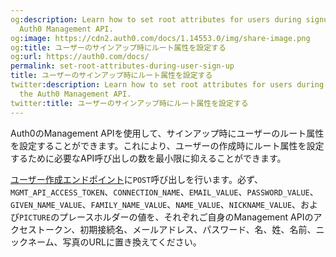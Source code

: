 ```yaml
---
og:description: Learn how to set root attributes for users during signup using the
  Auth0 Management API.
og:image: https://cdn2.auth0.com/docs/1.14553.0/img/share-image.png
og:title: ユーザーのサインアップ時にルート属性を設定する
og:url: https://auth0.com/docs/
permalink: set-root-attributes-during-user-sign-up
title: ユーザーのサインアップ時にルート属性を設定する
twitter:description: Learn how to set root attributes for users during signup using
  the Auth0 Management API.
twitter:title: ユーザーのサインアップ時にルート属性を設定する
---
```


Auth0のManagement APIを使用して、サインアップ時にユーザーのルート属性を設定することができます。これにより、ユーザーの作成時にルート属性を設定するために必要なAPI呼び出しの数を最小限に抑えることができます。

[ユーザー作成エンドポイント](/api/management/v2#!/Users/post_users)に`POST`呼び出しを行います。必ず、`MGMT_API_ACCESS_TOKEN`、`CONNECTION_NAME`、`EMAIL_VALUE`、`PASSWORD_VALUE`、`GIVEN_NAME_VALUE`、`FAMILY_NAME_VALUE`、`NAME_VALUE`、`NICKNAME_VALUE`、および`PICTURE`のプレースホルダーの値を、それぞれご自身のManagement APIのアクセストークン、初期接続名、メールアドレス、パスワード、名、姓、名前、ニックネーム、写真のURLに置き換えてください。